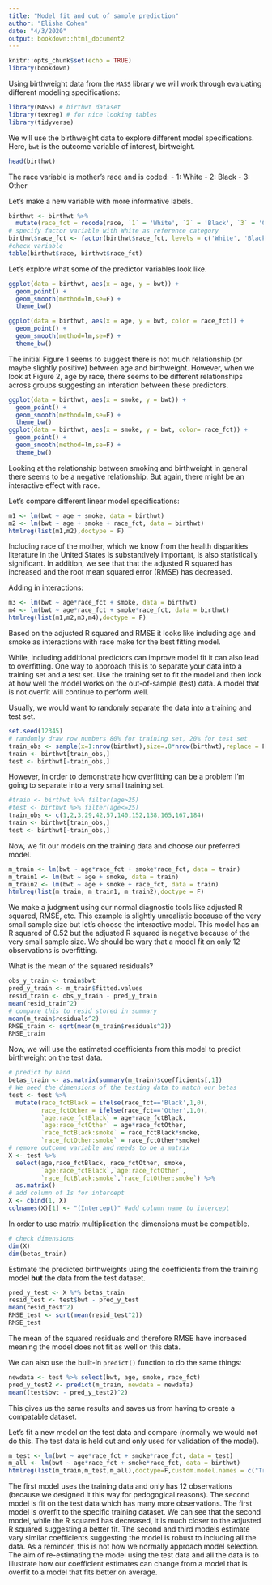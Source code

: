 ```yaml
---
title: "Model fit and out of sample prediction"
author: "Elisha Cohen"
date: "4/3/2020"
output: bookdown::html_document2
---
```


```r
knitr::opts_chunk$set(echo = TRUE)
library(bookdown)
```

Using birthweight data from the `MASS` library we will work through evaluating different modeling specifications:

```r
library(MASS) # birthwt dataset
library(texreg) # for nice looking tables
library(tidyverse)
```

We will use the birthweight data to explore different model specifications. Here, `bwt` is the outcome variable of interest, birtweight.

```r
head(birthwt)
```

The race variable is mother's race and is coded:
  - 1: White
  - 2: Black
  - 3: Other
  
Let's make a new variable with more informative labels.
```r
birthwt <- birthwt %>%
  mutate(race_fct = recode(race, `1` = 'White', `2` = 'Black', `3` = 'Other'))
# specify factor variable with White as reference category
birthwt$race_fct <- factor(birthwt$race_fct, levels = c('White', 'Black', 'Other'))
#check variable
table(birthwt$race, birthwt$race_fct)
```

Let's explore what some of the predictor variables look like.
```r
ggplot(data = birthwt, aes(x = age, y = bwt)) +
  geom_point() +
  geom_smooth(method=lm,se=F) +
  theme_bw()
```

```r
ggplot(data = birthwt, aes(x = age, y = bwt, color = race_fct)) +
  geom_point() +
  geom_smooth(method=lm,se=F) +
  theme_bw()
```

The initial Figure 1 seems to suggest there is not much relationship (or maybe slightly positive) between age and birthweight. However, when we look at Figure 2, age by race, there seems to be different relationships across groups suggesting an interation between these predictors.

```r
ggplot(data = birthwt, aes(x = smoke, y = bwt)) +
  geom_point() +
  geom_smooth(method=lm,se=F) +
  theme_bw()
ggplot(data = birthwt, aes(x = smoke, y = bwt, color= race_fct)) +
  geom_point() +
  geom_smooth(method=lm,se=F) +
  theme_bw()
```

Looking at the relationship between smoking and birthweight in general there seems to be a negative relationship. But again, there might be an interactive effect with race. 

Let's compare different linear model specifications:
```r
m1 <- lm(bwt ~ age + smoke, data = birthwt)
m2 <- lm(bwt ~ age + smoke + race_fct, data = birthwt)
htmlreg(list(m1,m2),doctype = F)
```

Including race of the mother, which we know from the health disparities literature in the United States is substantively important, is also statistically significant. In addition, we see that that the adjusted R squared has increased and the root mean squared error (RMSE) has decreased.

Adding in interactions:
```r
m3 <- lm(bwt ~ age*race_fct + smoke, data = birthwt)
m4 <- lm(bwt ~ age*race_fct + smoke*race_fct, data = birthwt)
htmlreg(list(m1,m2,m3,m4),doctype = F)
```

Based on the adjusted R squared and RMSE it looks like including age and smoke as interactions with race make for the best fitting model. 

While, including additional predictors can improve model fit it can also lead to overfitting. One way to approach this is to separate your data into a training set and a test set. Use the training set to fit the model and then look at how well the model works on the out-of-sample (test) data. A model that is not overfit will continue to perform well.

Usually, we would want to randomly separate the data into a training and test set.
```r
set.seed(12345)
# randomly draw row numbers 80% for training set, 20% for test set
train_obs <- sample(x=1:nrow(birthwt),size=.8*nrow(birthwt),replace = F)
train <- birthwt[train_obs,]
test <- birthwt[-train_obs,]
```

However, in order to demonstrate how overfitting can be a problem I'm going to separate into a very small training set.

```r
#train <- birthwt %>% filter(age>25)
#test <- birthwt %>% filter(age<=25)
train_obs <- c(1,2,3,29,42,57,140,152,138,165,167,184)
train <- birthwt[train_obs,]
test <- birthwt[-train_obs,]
```

Now, we fit our models on the training data and choose our preferred model. 

```r
m_train <- lm(bwt ~ age*race_fct + smoke*race_fct, data = train)
m_train1 <- lm(bwt ~ age + smoke, data = train)
m_train2 <- lm(bwt ~ age + smoke + race_fct, data = train)
htmlreg(list(m_train, m_train1, m_train2),doctype = F)
```

We make a judgment using our normal diagnostic tools like adjusted R squared, RMSE, etc. This example is slightly unrealistic because of the very small sample size but let's choose the interactive model. This model has an R squared of 0.52 but the adjusted R squared is negative because of the very small sample size. We should be wary that a model fit on only 12 observations is overfitting.

What is the mean of the squared residuals?

```r
obs_y_train <- train$bwt
pred_y_train <- m_train$fitted.values
resid_train <- obs_y_train - pred_y_train
mean(resid_train^2)
# compare this to resid stored in summary
mean(m_train$residuals^2)
RMSE_train <- sqrt(mean(m_train$residuals^2))
RMSE_train
```

Now, we will use the estimated coefficients from this model to predict birthweight on the test data.

```r
# predict by hand
betas_train <- as.matrix(summary(m_train)$coefficients[,1])
# We need the dimensions of the testing data to match our betas
test <- test %>%
  mutate(race_fctBlack = ifelse(race_fct=='Black',1,0),
         race_fctOther = ifelse(race_fct=='Other',1,0),
         `age:race_fctBlack` = age*race_fctBlack,
         `age:race_fctOther` = age*race_fctOther,
         `race_fctBlack:smoke` = race_fctBlack*smoke,
         `race_fctOther:smoke` = race_fctOther*smoke)
# remove outcome variable and needs to be a matrix
X <- test %>%
  select(age,race_fctBlack, race_fctOther, smoke,
         `age:race_fctBlack`,`age:race_fctOther`,
         `race_fctBlack:smoke`,`race_fctOther:smoke`) %>%
  as.matrix()
# add column of 1s for intercept
X <- cbind(1, X)
colnames(X)[1] <- "(Intercept)" #add column name to intercept
```

In order to use matrix multiplication the dimensions must be compatible.
```r
# check dimensions
dim(X)
dim(betas_train)
```

Estimate the predicted birthweights using the coefficients from the training model **but** the data from the test dataset.

```r
pred_y_test <- X %*% betas_train
resid_test <- test$bwt - pred_y_test
mean(resid_test^2)
RMSE_test <- sqrt(mean(resid_test^2))
RMSE_test
```

The mean of the squared residuals and therefore RMSE have increased meaning the model does not fit as well on this data. 

We can also use the built-in `predict()` function to do the same things:

```r
newdata <- test %>% select(bwt, age, smoke, race_fct)
pred_y_test2 <- predict(m_train, newdata = newdata)
mean((test$bwt - pred_y_test2)^2)
```
This gives us the same results and saves us from having to create a compatable dataset.

Let's fit a new model on the test data and compare (normally we would not do this. The test data is held out and only used for validation of the model).

```r
m_test <- lm(bwt ~ age*race_fct + smoke*race_fct, data = test)
m_all <- lm(bwt ~ age*race_fct + smoke*race_fct, data = birthwt)
htmlreg(list(m_train,m_test,m_all),doctype=F,custom.model.names = c("Train", "Test", "All"))
```

The first model uses the training data and only has 12 observations (because we designed it this way for pedogogical reasons). The second model is fit on the test data which has many more observations. The first model is overfit to the specific training dataset. We can see that the second model, while the R squared has decreased, it is much closer to the adjusted R squared suggesting a better fit. The second and third models estimate vary similar coefficients suggesting the model is robust to including all the data. As a reminder, this is not how we normally approach model selection. The aim of re-estimating the model using the test data and all the data is to illustrate how our coefficient estimates can change from a model that is overfit to a model that fits better on average.




